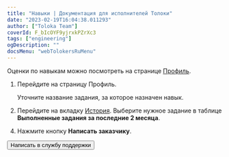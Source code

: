 ```yaml
---
title: "Навыки | Документация для исполнителей Толоки"
date: "2023-02-19T16:04:38.011293"
author: ["Toloka Team"]
coverId: F_bIcOYF9yjrxkPZrXc3
tags: ["engineering"]
ogDescription: ""
docsMenu: "webTolokersRuMenu"
---
```



<RuSkillsContent1/>

Оценки по навыкам можно посмотреть на странице [Профиль](http://toloka.yandex.ru/profile).

<RuSkillsContent2/>

1. Перейдите на страницу Профиль.

    Уточните название задания, за которое назначен навык.

1. Перейдите на вкладку [История](https://toloka.yandex.ru/profile/history). Выберите нужное задание в таблице **Выполненные задания за последние 2 месяца**.

<RuSkillsContent3/>

4. Нажмите кнопку **Написать заказчику**.

<RuSkillsContent4/>

<Button themeColor="light" view="default" size="l" type="link" url="./troubleshooting/troubleshooting#not_working_properly">Написать в службу поддержки</Button>
